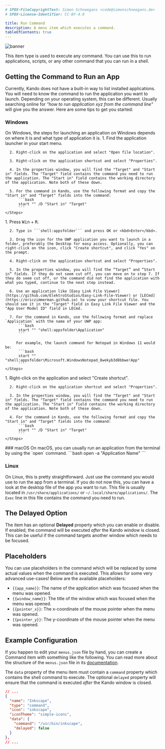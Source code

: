 ```yaml
---
# SPDX-FileCopyrightText: Simon Schneegans <code@simonschneegans.de>
# SPDX-License-Identifier: CC-BY-4.0

title: Run Command
description: A menu item which executes a command.
tableOfContents: true
---
```



![banner](../../assets/banner10.png)

<Intro>
This item type is used to execute any command.
You can use this to run applications, scripts, or any other command that you can run in a shell.
</Intro>

## <Icon name="solar:menu-dots-circle-bold-duotone" class="inline-icon" /> Getting the Command to Run an App

Currently, Kando does not have a built-in way to list installed applications.
You will need to know the command to run the application you want to launch.
Depending on your operating system, this can be different.
Usually searching online for _"how to run application xyz from the command line"_ will give you the answer.
Here are some tips to get you started:

### <AstroIcon name="seti:windows" class="inline-icon" /> Windows
On Windows, the steps for launching an application on Windows depends on where it is and what type of application it is.
<Tabs>
  <TabItem label="Start Menu Apps">
    <Steps>
      1. Find the application launcher in your start menu.

      2. Right-click on the application and select "Open file location".

      3. Right-click on the application shortcut and select "Properties".

      4. In the properties window, you will find the "Target" and "Start in" fields. The "Target" field contains the command you need to run the application. The "Start in" field contains the working directory of the application. Note both of these down.

      5. For the command in Kando, use the following format and copy the "Start in" and "Target" fields into the command:
          ```bash
          start "" /D "Start in" "Target"
          ```
    </Steps>
  </TabItem>
  <TabItem label="UWP Apps">
    <Steps>
      1. Press <kbd>Win</kbd> + <kbd>R</kbd>.

      2. Type in ```shell:appsfolder``` and press OK or <kbd>Enter</kbd>.

      3. Drag the icon for the UWP application you want to launch in a folder, preferably the Desktop for easy access. Optionally, you can right-click on the icon, click "Create shortcut", and click "Yes" on the prompt.

      4. Right-click on the application shortcut and select "Properties".

      5. In the properties window, you will find the “Target” and “Start in” fields. If they do not seem cut off, you can move on to step 7. If they do seem cut off, or the command did not find the application with what you typed, continue to the next step instead.

      6. Use an application like [Easy Link File Viewer](https://github.com/ElektroStudios/Easy-Link-File-Viewer) or [LECmd](https://ericzimmerman.github.io) to view your shortcut file. You should see it in the "Target" field in Easy Link File Viewer and the "App User Model ID" field in LECmd.

      7. For the command in Kando, use the following format and replace `Application` with the name of your UWP app:
          ```bash
          start "" "shell:appsfolder\Application"
          ```

         For example, the launch command for Notepad in Windows 11 would be:
          ```bash
          start "" "shell:appsfolder\Microsoft.WindowsNotepad_8wekyb3d8bbwe!App"
          ```
    </Steps>
  </TabItem>
  <TabItem label="Other Apps">
    <Steps>
      1. Right-click on the application and select "Create shortcut".

      2. Right-click on the application shortcut and select "Properties".

      3. In the properties window, you will find the "Target" and "Start in" fields. The "Target" field contains the command you need to run the application. The "Start in" field contains the working directory of the application. Note both of these down.

      4. For the command in Kando, use the following format and copy the "Start in" and "Target" fields into the command:
          ```bash
          start "" /D "Start in" "Target"
          ```
    </Steps>
  </TabItem>
</Tabs>
### <AstroIcon name="apple" class="inline-icon" /> macOS
On macOS, you can usually run an application from the terminal by using the `open` command.
```bash
open -a "Application Name"
```

### <AstroIcon name="linux" class="inline-icon" /> Linux
On Linux, this is pretty straightforward. Just use the command you would use to run the app from a terminal.
If you do not now this, you can have a look at the desktop file of the app you want to run. This file is usually located in `/usr/share/applications/` or `~/.local/share/applications/`. The `Exec` line in this file contains the command you need to run.

## <Icon name="solar:sort-by-time-line-duotone" class="inline-icon" /> The Delayed Option

The item has an optional **Delayed** property which you can enable or disable.
If enabled, the command will be executed _after_ the Kando window is closed.
This can be useful if the command targets another window which needs to be focused.

## <Icon name="solar:code-line-duotone" class="inline-icon" /> Placeholders

You can use placeholders in the command which will be replaced by some actual values when the command is executed.
This allows for some very advanced use-cases!
Below are the available placeholders:

- `{{app_name}}`: The name of the application which was focused when the menu was opened.
- `{{window_name}}`: The title of the window which was focused when the menu was opened.
- `{{pointer_x}}`: The x-coordinate of the mouse pointer when the menu was opened.
- `{{pointer_y}}`: The y-coordinate of the mouse pointer when the menu was opened.

## <Icon name="solar:settings-bold-duotone" class="inline-icon" /> Example Configuration

If you happen to edit your `menus.json` file by hand, you can create a Command item with something like the following.
You can read more about the structure of the `menus.json` file in its [documentation](/config-files).

The `data` property of the menu item must contain a `command` property which contains the shell command to execute.
The optional `delayed` property will ensure that the command is executed _after_ the Kando window is closed.

```json title="menus.json"
// ...
{
  "name": "Inkscape",
  "type": "command",
  "icon": "inkscape",
  "iconTheme": "simple-icons",
  "data": {
    "command": "/usr/bin/inkscape",
    "delayed": false
  }
},
// ...
```